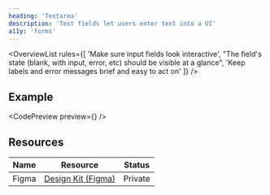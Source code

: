 ```yaml
---
heading: 'Textarea'
description: 'Text fields let users enter text into a UI'
a11y: 'forms'
---
```



<OverviewList rules={[
  'Make sure input fields look interactive',
  "The field's state (blank, with input, error, etc) should be visible at a glance",
  'Keep labels and error messages brief and easy to act on'
]} />

## Example

<CodePreview preview={<BasicTextarea />} />

<DripDivider />

## Resources

| Name     | Resource | Status                                               |
| -------- | -------- | ---------------------------------------------------- |
| Figma    | [Design Kit (Figma)](https://www.figma.com/design/ducwqOCxoxcWc3ReV3FYd8/Digital-University-Component-Library?m=auto&node-id=0-1)      |                         Private                      |